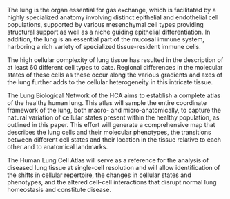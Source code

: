 The lung is the organ essential for gas exchange, which is facilitated by a highly specialized anatomy involving distinct epithelial and endothelial cell populations, supported by various mesenchymal cell types providing structural support as well as a niche guiding epithelial differentiation. In addition, the lung is an essential part of the mucosal immune system, harboring a rich variety of specialized tissue-resident immune cells.

The high cellular complexity of lung tissue has resulted in the description of at least 60 different cell types to date. Regional differences in the molecular states of these cells as these occur along the various gradients and axes of the lung further adds to the cellular heterogeneity in this intricate tissue.

The Lung Biological Network of the HCA aims to establish a complete atlas of the healthy human lung. This atlas will sample the entire coordinate framework of the lung, both macro- and micro-anatomically, to capture the natural variation of cellular states present within the healthy population, as outlined in this paper. This effort will generate a comprehensive map that describes the lung cells and their molecular phenotypes, the transitions between different cell states and their location in the tissue relative to each other and to anatomical landmarks.

The Human Lung Cell Atlas will serve as a reference for the analysis of diseased lung tissue at single-cell resolution and will allow identification of the shifts in cellular repertoire, the changes in cellular states and phenotypes, and the altered cell-cell interactions that disrupt normal lung homeostasis and constitute disease.
